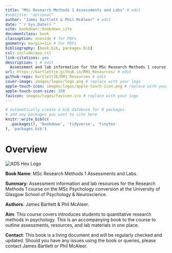 ```yaml
--- 
title: "MSc Research Methods 1 Assessments and Labs" # edit
#subtitle: "optional" 
author: "James Bartlett & Phil McAleer" # edit
date: "`r Sys.Date()`"
site: bookdown::bookdown_site
documentclass: book
classoption: oneside # for PDFs
geometry: margin=1in # for PDFs
bibliography: [book.bib, packages.bib]
csl: include/apa.csl
link-citations: yes
description: | # edit
  Assessment and lab information for the MSc Research Methods 1 course.
url: https://bartlettje.github.io/RM1_Resources/ # edit
github-repo: BartlettJE/RM1_Resources # edit
cover-image: images/logos/logo.png # replace with your logo
apple-touch-icon: images/logos/apple-touch-icon.png # replace with your logo
apple-touch-icon-size: 180
favicon: images/logos/favicon.ico # replace with your logo
---
```


```r
# automatically create a bib database for R packages
# add any packages you want to cite here
knitr::write_bib(c(
  .packages(), 'bookdown', 'tidyverse', 'tinytex'
), 'packages.bib')

```

# Overview {-}

<div class="small_right"><img src="images/logos/logo.png" 
     alt="ADS Hex Logo" /></div>

**Book Name**: MSc Research Methods 1 Assessments and Labs. 

**Summary**: Assessment information and lab resources for the Research Methods 1 course on the MSc Psychology conversion at the University of Glasgow School of Psychology & Neuroscience.

**Authors**: James Bartlett & Phil McAleer. 

**Aim**: This course covers introduces students to quantitative research methods in psychology. This is an accompanying book to the course to outline assessments, resources, and lab materials in one place. 

**Contact**: This book is a living document and will be regularly checked and updated. Should you have any issues using the book or queries, please contact James Bartlett or Phil McAleer.

